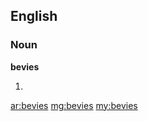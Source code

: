==English==

===Noun===
'''bevies'''

# {{plural of|[[bevy]]}}

[[ar:bevies]]
[[mg:bevies]]
[[my:bevies]]